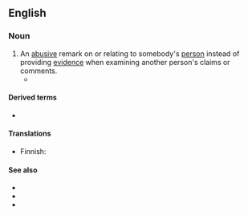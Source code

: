 ==English==
{{wikipedia}}

===Noun===
{{en-noun}}

# An [[abusive]] remark on or relating to somebody's [[person]] instead of providing [[evidence]] when examining another person's claims or comments.
#* {{quote-book|en|year=1989|author=Douglas N. Walton|title=Informal Logic|url=http://books.google.com/books?id=kswimguc5uYC|passage=Basically, it is a '''personal attack''' on an arguer that brings the individuals's personal circumstances, trustworthiness, or character into question.}}

====Derived terms====
* {{l|en|personally attack}}

====Translations====
{{trans-top|making an abusive remark}}
* Finnish: {{t|fi|[[henkilökohtainen]] [[hyökkäys]]}}
{{trans-mid}}
{{trans-bottom}}

====See also====
* {{l|en|insult}}
* {{l|en|offense}}
* {{l|en|swearword}}